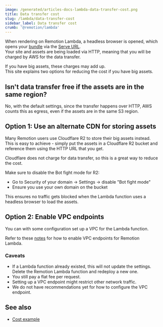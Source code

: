 ```yaml
---
image: /generated/articles-docs-lambda-data-transfer-cost.png
title: Data transfer cost
slug: /lambda/data-transfer-cost
sidebar_label: Data transfer cost
crumb: '@remotion/lambda'
---
```


When rendering on Remotion Lambda, a headless browser is opened, which opens your [bundle](/docs/terminology/bundle) via the [Serve URL](/docs/terminology/serve-url).  
Your site and assets are being loaded via HTTP, meaning that you will be charged by AWS for the data transfer.

If you have big assets, these charges may add up.  
This site explains two options for reducing the cost if you have big assets.

## Isn't data transfer free if the assets are in the same region?

No, with the default settings, since the transfer happens over HTTP, AWS counts this as egress, even if the assets are in the same S3 region.

## Option 1: Use an alternate CDN for storing assets

Many Remotion users use Cloudflare R2 to store their big assets instead.  
This is easy to achieve - simply put the assets in a Cloudflare R2 bucket and reference them using the HTTP URL that you get.

Cloudflare does not charge for data transfer, so this is a great way to reduce the cost.

Make sure to disable the Bot fight mode for R2:

- Go to Security of your domain -> Settings -> disable "Bot fight mode"
- Ensure you use your own domain on the bucket

This ensures no traffic gets blocked when the Lambda function uses a headless browser to load the assets.

## Option 2: Enable VPC endpoints

You can with some configuration set up a VPC for the Lambda function.

Refer to these [notes](https://github.com/remotion-dev/remotion/issues/3817#issuecomment-3182273841) for how to enable VPC endpoints for Remotion Lambda.

### Caveats

- If a Lambda function already existed, this will not update the settings. Delete the Remotion Lambda function and redeploy a new one.
- You still pay a flat fee per request.
- Setting up a VPC endpoint might restrict other network traffic.
- We do not have recommendations yet for how to configure the VPC endpoint.

## See also

- [Cost example](/docs/lambda/cost-example)
